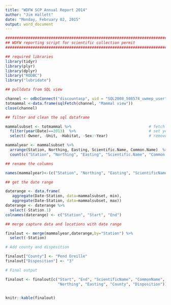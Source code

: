 ```yaml
---
title: "WDFW SCP Annual Report 2014"
author: "Jim Hallett"
date: "Monday, February 02, 2015"
output: word_document
---
```


```r
#####################################################################################################
## WDFW reporting script for scientific collection permit
#####################################################################################################

## required libraries
library(tidyr)
library(plyr)
library(dplyr)
library("RODBC")
library("lubridate")

## pulldata from SQL view

channel <- odbcConnect("discountasp", uid = "SQL2008_508574_uwmep_user", pwd = "Manis9") 
totmammal <-data.frame(sqlFetch(channel, "Mammal view"))
close(channel)

## filter and clean the sql dataframe

mammalsubset <- totmammal %>%                                  # fetch data from SQL database
  filter(year(Date)==2013)  %>%                                # set year filter
  select(-Owner, -Unit, -Habitat, -Sex:-Year)                  # remove unnecessary columns

mammalyear <- mammalsubset %>%          
  arrange(Station, Northing, Easting, Scientific.Name, Common.Name)  %>%            # sort the data
  count(c("Station", "Northing", "Easting", "Scientific.Name", "Common.Name"))      # count by station and species

## rename the columns

names(mammalyear)<-(c("Station", "Northing", "Easting", "ScientificName", "CommonName", "NumberCaptured"))

## get the date range

daterange <- data.frame(
   aggregate(Date~Station, data=mammalsubset, min),
   aggregate(Date~Station, data=mammalsubset, max))
daterange <- daterange %>%
  select(-Station.1)
colnames(daterange) <- c("Station", "Start", "End")

## merge capture data and locations with date range

finalout <- merge(mammalyear,daterange,by="Station") %>%
  select(-Station)  

# Add county and disposition

finalout["County"] <- "Pend Oreille"
finalout["Disposition"] <- "3"

# Final output

finalout <- finalout[c("Start", "End", "ScientificName", "CommonName", "NumberCaptured", 
                       "Northing", "Easting", "County", "Disposition")]


knitr::kable(finalout)


```


